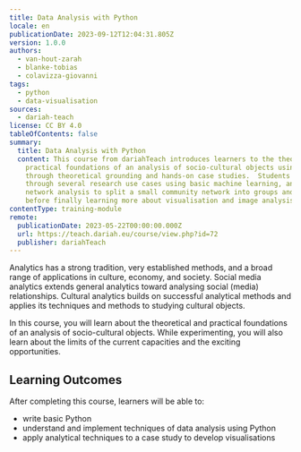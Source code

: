 ```yaml
---
title: Data Analysis with Python
locale: en
publicationDate: 2023-09-12T12:04:31.805Z
version: 1.0.0
authors:
  - van-hout-zarah
  - blanke-tobias
  - colavizza-giovanni
tags:
  - python
  - data-visualisation
sources:
  - dariah-teach
license: CC BY 4.0
tableOfContents: false
summary:
  title: Data Analysis with Python
  content: This course from dariahTeach introduces learners to the theoretical and
    practical foundations of an analysis of socio-cultural objects using Python
    through theoretical grounding and hands-on case studies.  Students will work
    through several research use cases using basic machine learning, and employ
    network analysis to split a small community network into groups and clusters
    before finally learning more about visualisation and image analysis.
contentType: training-module
remote:
  publicationDate: 2023-05-22T00:00:00.000Z
  url: https://teach.dariah.eu/course/view.php?id=72
  publisher: dariahTeach
---
```

Analytics has a strong tradition, very established methods, and a broad range of applications in culture, economy, and society. Social media analytics extends general analytics toward analysing social (media) relationships. Cultural analytics builds on successful analytical methods and applies its techniques and methods to studying cultural objects.

In this course, you will learn about the theoretical and practical foundations of an analysis of socio-cultural objects. While experimenting, you will also learn about the limits of the current capacities and the exciting opportunities.

## L﻿earning Outcomes

A﻿fter completing this course, learners will be able to:

* w﻿rite basic Python
* u﻿nderstand and implement techniques of data analysis using Python
* a﻿pply analytical techniques to a case study to develop visualisations

<ExternalResource title="Interested in learning more?" subtitle="Check out  Data Analysis with Python" url="https://teach.dariah.eu/course/view.php?id=72" />

